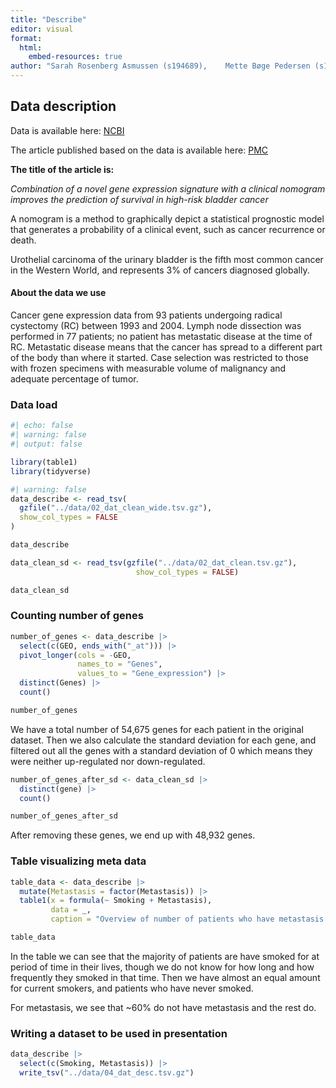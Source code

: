 ```yaml
---
title: "Describe"
editor: visual
format:
  html:
    embed-resources: true
author: "Sarah Rosenberg Asmussen (s194689),	Mette Bøge Pedersen (s194679),	Caroline Amalie Bastholm Jensen (s213427), Jaime Noguera Piera (s233773), Yassine Turki (s231735)"
---
```


## Data description

Data is available here: [NCBI](https://www.ncbi.nlm.nih.gov/geo/query/acc.cgi?acc=GSE31684)

The article published based on the data is available here: [PMC](https://www.ncbi.nlm.nih.gov/pmc/articles/PMC3569085/)

**The title of the article is:**

*Combination of a novel gene expression signature with a clinical nomogram improves the prediction of survival in high-risk bladder cancer*

A nomogram is a method to graphically depict a statistical prognostic model that generates a probability of a clinical event, such as cancer recurrence or death.

Urothelial carcinoma of the urinary bladder is the fifth most common cancer in the Western World, and represents 3% of cancers diagnosed globally.

#### About the data we use

Cancer gene expression data from 93 patients undergoing radical cystectomy (RC) between 1993 and 2004. Lymph node dissection was performed in 77 patients; no patient has metastatic disease at the time of RC. Metastatic disease means that the cancer has spread to a different part of the body than where it started. Case selection was restricted to those with frozen specimens with measurable volume of malignancy and adequate percentage of tumor.

### Data load

```r
#| echo: false
#| warning: false
#| output: false

library(table1)
library(tidyverse)
```

```r
#| warning: false
data_describe <- read_tsv(
  gzfile("../data/02_dat_clean_wide.tsv.gz"),
  show_col_types = FALSE
)

data_describe
```

```r
data_clean_sd <- read_tsv(gzfile("../data/02_dat_clean.tsv.gz"),
                            show_col_types = FALSE)

data_clean_sd
```

### Counting number of genes

```r
number_of_genes <- data_describe |> 
  select(c(GEO, ends_with("_at"))) |> 
  pivot_longer(cols = -GEO,
               names_to = "Genes",
               values_to = "Gene_expression") |> 
  distinct(Genes) |> 
  count()

number_of_genes
```

We have a total number of 54,675 genes for each patient in the original dataset. Then we also calculate the standard deviation for each gene, and filtered out all the genes with a standard deviation of 0 which means they were neither up-regulated nor down-regulated.

```r
number_of_genes_after_sd <- data_clean_sd |> 
  distinct(gene) |> 
  count()

number_of_genes_after_sd
```

After removing these genes, we end up with 48,932 genes.

### Table visualizing meta data

```r
table_data <- data_describe |> 
  mutate(Metastasis = factor(Metastasis)) |> 
  table1(x = formula(~ Smoking + Metastasis), 
         data = _,
         caption = "Overview of number of patients who have metastasis and smoking status")

table_data
```

In the table we can see that the majority of patients are have smoked for at period of time in their lives, though we do not know for how long and how frequently they smoked in that time. Then we have almost an equal amount for current smokers, and patients who have never smoked.

For metastasis, we see that \~60% do not have metastasis and the rest do.

### Writing a dataset to be used in presentation

```r
data_describe |>
  select(c(Smoking, Metastasis)) |> 
  write_tsv("../data/04_dat_desc.tsv.gz")
```
